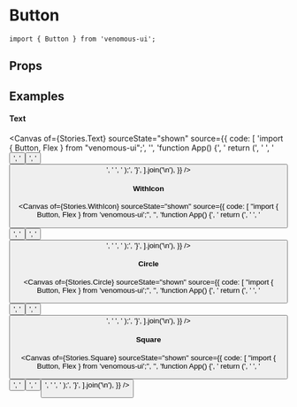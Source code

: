 
<Meta of={Stories} />

# Button

```tsx
import { Button } from 'venomous-ui';
```

## Props

<Controls />
<Canvas of={Stories.Default} />

## Examples

#### Text

<Canvas
  of={Stories.Text}
  sourceState="shown"
  source={{
    code: [
      'import { Button, Flex } from "venomous-ui";',
      '',
      'function App() {',
      '  return (',
      '    <Flex row gap={2}>',
      '      <Button text="Abc" />',
      '      <Button text="Abc" isGhost />',
      '      <Button text="Abc" isOutlined />',
      '    </Flex>',
      '  );',
      '}',
    ].join('\n'),
  }}
/>

#### WithIcon

<Canvas
  of={Stories.WithIcon}
  sourceState="shown"
  source={{
    code: [
      "import { Button, Flex } from 'venomous-ui';",
      '',
      'function App() {',
      '  return (',
      '    <Flex row gap={2}>',
      '      <Button text="Abc" icon="mdi:home" iconWidth={20} iconPosition="start" />',
      '      <Button icon="mdi:home" iconWidth={20} />',
      '      <Button text="Abc" icon="mdi:home" iconWidth={20} iconPosition="end" />',
      '    </Flex>',
      '  );',
      '}',
    ].join('\n'),
  }}
/>

#### Circle

<Canvas
  of={Stories.Circle}
  sourceState="shown"
  source={{
    code: [
      "import { Button, Flex } from 'venomous-ui';",
      '',
      'function App() {',
      '  return (',
      '    <Flex row gap={2}>',
      '      <Button isCircle icon="mdi:home" iconWidth={20} />',
      '      <Button isCircle isGhost icon="mdi:home" iconWidth={20} />',
      '      <Button isCircle isOutlined icon="mdi:home" iconWidth={20} />',
      '    </Flex>',
      '  );',
      '}',
    ].join('\n'),
  }}
/>

#### Square

<Canvas
  of={Stories.Square}
  sourceState="shown"
  source={{
    code: [
      "import { Button, Flex } from 'venomous-ui';",
      '',
      'function App() {',
      '  return (',
      '    <Flex row gap={2}>',
      '      <Button isSquare icon="mdi:home" iconWidth={20} />',
      '      <Button isSquare isGhost icon="mdi:home" iconWidth={20} />',
      '      <Button isSquare isOutlined icon="mdi:home" iconWidth={20} />',
      '    </Flex>',
      '  );',
      '}',
    ].join('\n'),
  }}
/>
